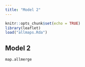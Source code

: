 ```yaml
---
title: "Model 2"
---
```


```r
knitr::opts_chunk$set(echo = TRUE)
library(leaflet)
load("allmaps.Rda")
```


## Model 2


```r
map.allmerge
```



